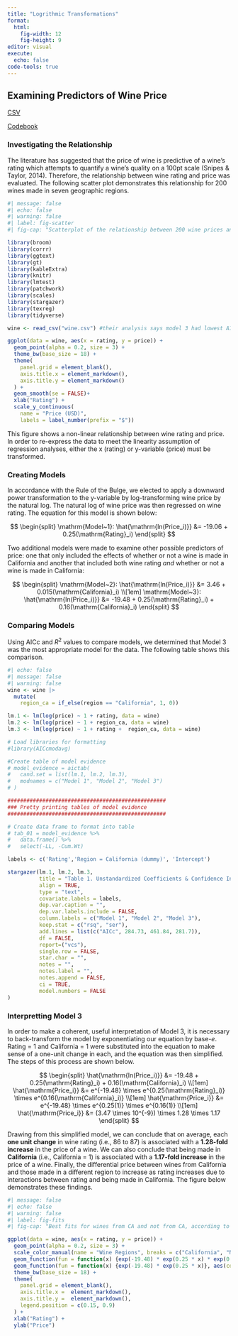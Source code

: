 ```yaml
---
title: "Logrithmic Transformations"
format: 
  html:
    fig-width: 12
    fig-height: 9
editor: visual
execute: 
  echo: false
code-tools: true
---
```


## Examining Predictors of Wine Price

[CSV](https://raw.githubusercontent.com/zief0002/bespectacled-antelope/main/data/wine.csv)

[Codebook](http://zief0002.github.io/bespectacled-antelope/codebooks/wine.html)

### Investigating the Relationship

The literature has suggested that the price of wine is predictive of a wine's rating which attempts to quantify a wine's quality on a 100pt scale (Snipes & Taylor, 2014). Therefore, the relationship between wine rating and price was evaluated. The following scatter plot demonstrates this relationship for 200 wines made in seven geographic regions.

```r
#| message: false
#| echo: false
#| warning: false
#| label: fig-scatter
#| fig-cap: "Scatterplot of the relationship between 200 wine prices and their ratings."

library(broom)
library(corrr)
library(ggtext)
library(gt)
library(kableExtra)
library(knitr)
library(lmtest)
library(patchwork)
library(scales)
library(stargazer)
library(texreg)
library(tidyverse)

wine <- read_csv("wine.csv") #their analysis says model 3 had lowest AICc score

ggplot(data = wine, aes(x = rating, y = price)) + 
  geom_point(alpha = 0.2, size = 3) + 
  theme_bw(base_size = 18) +
  theme(
    panel.grid = element_blank(),
    axis.title.x = element_markdown(),
    axis.title.y = element_markdown()
  ) +
  geom_smooth(se = FALSE)+
  xlab("Rating") +
  scale_y_continuous(
    name = "Price (USD)",
    labels = label_number(prefix = "$"))
```

This figure shows a non-linear relationship between wine rating and price. In order to re-express the data to meet the linearity assumption of regression analyses, either the x (rating) or y-variable (price) must be transformed.

### Creating Models

In accordance with the Rule of the Bulge, we elected to apply a downward power transformation to the y-variable by log-transforming wine price by the natural log. The natural log of wine price was then regressed on wine rating. The equation for this model is shown below:

$$
\begin{split}
\mathrm{Model~1}: \hat{\mathrm{ln(Price_i)}} &= -19.06 + 0.25(\mathrm{Rating}_i)
\end{split}
$$

Two additional models were made to examine other possible predictors of price: one that only included the effects of whether or not a wine is made in California and another that included both wine rating *and* whether or not a wine is made in California:

$$
\begin{split}
\mathrm{Model~2}: \hat{\mathrm{ln(Price_i)}} &= 3.46 + 0.015(\mathrm{California}_i)
\\[1em]
\mathrm{Model~3}: \hat{\mathrm{ln(Price_i)}} &= -19.48 + 0.25(\mathrm{Rating}_i) + 0.16(\mathrm{California}_i)
\end{split}
$$

### Comparing Models

Using AICc and ${R}^2$ values to compare models, we determined that Model 3 was the most appropriate model for the data. The following table shows this comparison.

```r
#| echo: false
#| message: false
#| warning: false
wine <- wine |>
  mutate(
    region_ca = if_else(region == "California", 1, 0))

lm.1 <- lm(log(price) ~ 1 + rating, data = wine)
lm.2 <- lm(log(price) ~ 1 + region_ca, data = wine)
lm.3 <- lm(log(price) ~ 1 + rating +  region_ca, data = wine)

# Load libraries for formatting
#library(AICcmodavg)

#Create table of model evidence
# model_evidence = aictab(
#   cand.set = list(lm.1, lm.2, lm.3), 
#   modnames = c("Model 1", "Model 2", "Model 3")
# )

##################################################
### Pretty printing tables of model evidence
##################################################

# Create data frame to format into table
# tab_01 = model_evidence %>%
#   data.frame() %>%
#   select(-LL, -Cum.Wt)

labels <- c('Rating','Region = California (dummy)', 'Intercept')

stargazer(lm.1, lm.2, lm.3, 
          title = "Table 1. Unstandardized Coefficients & Confidence Intervals for a Series of OLS Regresison Models Fitted to Estimate Variation in Price of Wines",
          align = TRUE, 
          type = "text", 
          covariate.labels = labels, 
          dep.var.caption = "", 
          dep.var.labels.include = FALSE, 
          column.labels = c("Model 1", "Model 2", "Model 3"),
          keep.stat = c("rsq", "ser"), 
          add.lines = list(c("AICc", 284.73, 461.84, 281.7)),
          df = FALSE, 
          report=("vcs"), 
          single.row = FALSE, 
          star.char = "", 
          notes = "", 
          notes.label = "", 
          notes.append = FALSE, 
          ci = TRUE, 
          model.numbers = FALSE
)
```

### Interpretting Model 3

In order to make a coherent, useful interpretation of Model 3, it is necessary to back-transform the model by exponentiating our equation by base-*e*. Rating = 1 and California = 1 were substituted into the equation to make sense of a one-unit change in each, and the equation was then simplified. The steps of this process are shown below.

$$
\begin{split}
\hat{\mathrm{ln(Price_i)}} &= -19.48 + 0.25(\mathrm{Rating}_i) + 0.16(\mathrm{California}_i)
\\[1em]
\hat{\mathrm{Price_i}} &= e^{-19.48} \times e^{0.25(\mathrm{Rating}_i)} \times e^{0.16(\mathrm{California}_i)}
\\[1em]
\hat{\mathrm{Price_i}} &= e^{-19.48} \times e^{0.25(1)} \times e^{0.16(1)}
\\[1em]
\hat{\mathrm{Price_i}} &= (3.47 \times 10^{-9}) \times 1.28 \times 1.17
\end{split}
$$

Drawing from this simplified model, we can conclude that on average, each **one unit change** in wine rating (i.e., 86 to 87) is associated with a **1.28-fold increase** in the price of a wine. We can also conclude that being made in **California** (i.e., California = 1) is associated with a **1.17-fold increase** in the price of a wine. Finally, the differential price between wines from California and those made in a different region to increase as rating increases due to interactions between rating and being made in California. The figure below demonstrates these findings.

```r
#| message: false
#| echo: false
#| warning: false
#| label: fig-fits
#| fig-cap: "Best fits for wines from CA and not from CA, according to Model 3."

ggplot(data = wine, aes(x = rating, y = price)) + 
  geom_point(alpha = 0.2, size = 3) + 
  scale_color_manual(name = "Wine Regions", breaks = c("California", "Not California"), values = c("California" = "red", "Not California" = "blue")) +
  geom_function(fun = function(x) {exp(-19.48) * exp(0.25 * x) * exp(0.16)}, aes(color = "California")) + #CA
  geom_function(fun = function(x) {exp(-19.48) * exp(0.25 * x)}, aes(color = "Not California")) +  #not CA             
  theme_bw(base_size = 18) +
  theme(
    panel.grid = element_blank(),
    axis.title.x =  element_markdown(),
    axis.title.y =  element_markdown(),
    legend.position = c(0.15, 0.9)
  ) +
  xlab("Rating") +
  ylab("Price")
```
